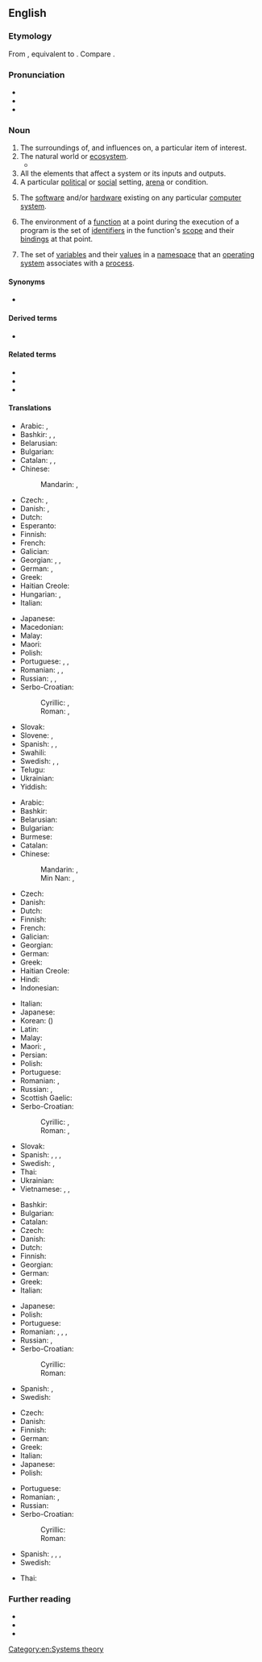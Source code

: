 ==English==
{{wikipedia|dab=environment}}

===Etymology===
From {{etyl|frm|en}} {{m|frm|environnement}}, equivalent to {{suffix|environ|ment|lang=en}}. Compare {{cog|fr|environnement}}.

===Pronunciation===
* {{IPA|/ɪnˈvaɪɹə(n)mɪnt/|/ɪnˈvaɪɚ(n)mɪnt/|lang=en}}
* {{audio|En-uk-environment.ogg|Audio (UK)|lang=en}}
* {{audio|En-us-environment.ogg|Audio (US)|lang=en}}

===Noun===
{{en-noun}}

# The surroundings of, and influences on, a particular item of interest.
# The natural world or [[ecosystem]].
#* {{quote-magazine|date=2013-06-07|author=David Simpson
|volume=188|issue=26|page=36|magazine={{w|The Guardian Weekly}}
|title=[http://www.guardian.co.uk/books/2013/may/18/falling-upwards-richard-holmes-review Fantasy of navigation]
|passage=It is tempting to speculate about the incentives or compulsions that might explain why anyone would take to the skies in [the] basket [of a balloon]:&nbsp;[&hellip;]; &nbsp;[&hellip;]; or perhaps to muse on the irrelevance of the borders that separate nation states and keep people from understanding their shared '''environment'''.}}
# All the elements that affect a system or its inputs and outputs.
# A particular [[political]] or [[social]] setting, [[arena]] or condition.
# {{lb|en|computing}} The [[software]] and/or [[hardware]] existing on any particular [[computer]] [[system]].
#: {{ux|en|That [[program]] uses the Microsoft Windows '''environment'''.}}
# {{lb|en|programming}} The environment of a [[function]] at a point during the execution of a program is the set of [[identifiers]] in the function's [[scope]] and their [[bindings]] at that point.
# {{lb|en|computing}} The set of [[variable]]s and their [[value]]s in a [[namespace]] that an [[operating system]] associates with a [[process]].

====Synonyms====
* {{l|en|umbworld}}

====Derived terms====
* {{l|en|working environment}}

====Related terms====
* {{l|en|environ}}
* {{l|en|environmentalist}}
* {{l|en|environmentalism}}

====Translations====
{{trans-top|area around something}}
* Arabic: {{t+|ar|بِيئَة|f}}, {{t+|ar|مُحِيط|m}}
* Bashkir: {{t|ba|тирә-яҡ}}, {{t|ba|әйләнә-тирә}}, {{t|ba|ара}}
* Belarusian: {{t|be|асяро́ддзе|n|sc=Cyrl}}
* Bulgarian: {{t|bg|окръжение|n|tr=okrăženie|sc=Cyrl}}
* Catalan: {{t+|ca|medi|m}}, {{t+|ca|ambient|m}}, {{t+|ca|entorn|m}}
* Chinese:
*: Mandarin: {{t+|cmn|環境|sc=Hani}}, {{t+|cmn|环境|tr=huánjìng|sc=Hani}}
* Czech: {{t+|cs|prostředí|n}}, {{t+|cs|okolí|n}}
* Danish: {{t|da|miljø|n}}, {{t|da|omgivelser|c-p}}
* Dutch: {{t+|nl|omgeving|c}}
* Esperanto: {{t|eo|ĉirkaŭaĵo}}
* Finnish: {{t+|fi|ympäristö}}
* French: {{t+|fr|environnement|m}}
* Galician: {{t+|gl|ambiente|m}}
* Georgian: {{t|ka|გარემო}}, {{t|ka|გარემოცვა}}, {{t|ka|გარესამყარო}}
* German: {{t+|de|Umgebung|f}}, {{t+|de|Umwelt|f}}
* Greek: {{t+|el|περιβάλλον|n}}
* Haitian Creole: {{t|ht|anviwònman}}
* Hungarian: {{t+|hu|környezet}}, {{t+|hu|környék}}
* Italian: {{t+|it|ambiente|m}}
{{trans-mid}}
* Japanese: {{t+|ja|環境|tr=かんきょう, kankyō}}
* Macedonian: {{t|mk|средина|f|sc=Cyrl}}
* Malay: {{t|ms|persekitaran}}
* Maori: {{t|mi|taiao}}
* Polish: {{t+|pl|środowisko|n}}
* Portuguese: {{t+|pt|meio|m}}, {{t+|pt|ambiente|m}}, {{t+|pt|arredores|p}}
* Romanian: {{t+|ro|mediu|n}}, {{t+|ro|ambient|n}}, {{t|ro|mediu ambiant|n}}
* Russian: {{t+|ru|среда́|f}}, {{t|ru|окружа́ющая среда́|f}}, {{t+|ru|окруже́ние|n}}
* Serbo-Croatian:
*: Cyrillic: {{t|sh|околина|f|sc=Cyrl}}, {{t|sh|окружење|n|sc=Cyrl}}
*: Roman: {{t+|sh|okolina|f}}, {{t+|sh|okruženje|n}}
* Slovak: {{t|sk|prostredie|n}}
* Slovene: {{t+|sl|okolje|n}}, {{t|sl|okolica|f}}
* Spanish: {{t+|es|ambiente}}, {{t+|es|medio}}, {{t+|es|entorno}}
* Swahili: {{t+|sw|mazingira|cm|cma}}
* Swedish: {{t+|sv|miljö}}, {{t+|sv|natur}}, {{t+|sv|omgivning|c}}
* Telugu: {{t+|te|పర్యావరణం|tr=paryaavaraNam|sc=Telu}}
* Ukrainian: {{t+|uk|середо́вище|n|sc=Cyrl}}
* Yiddish: {{t|yi|סבֿיבֿה|f|tr=svive|sc=Hebr}}
{{trans-bottom}}

{{trans-top|natural world or ecosystem}}
* Arabic: {{t+|ar|بِيئَة|f}}
* Bashkir: {{t|ba|тирә-яҡ мөхит}}
* Belarusian: {{t|be|навако́льнае асяро́ддзе|n|sc=Cyrl}}
* Bulgarian: {{t|bg|околна среда|f|tr=okolina sreda|sc=Cyrl}}
* Burmese: {{t+|my|ပတ်ဝန်းကျင်|sc=Mymr}}
* Catalan: {{t+|ca|medi ambient|m}}
* Chinese:
*: Mandarin: {{t+|cmn|環境|sc=Hani}}, {{t+|cmn|环境|tr=huánjìng|sc=Hani}}
*: Min Nan: {{t+|nan|環境|sc=Hani}}, {{t|nan|环境|tr=khôan-kéng|sc=Hani}}
* Czech: {{t+|cs|životní prostředí|n}}
* Danish: {{t|da|miljø|n}}
* Dutch: {{t+|nl|milieu|n}}
* Finnish: {{t+|fi|ympäristö}}
* French: {{t+|fr|environnement|m}}
* Galician: {{t+|gl|medio ambiente|m}}
* Georgian: {{t|ka|გარემო}}
* German: {{t+|de|Umwelt|f}}
* Greek: {{t+|el|περιβάλλον|n}}
* Haitian Creole: {{t|ht|anviwònman}}
* Hindi: {{t|hi|पर्यावरण|m|tr=paryāvaraṇ|sc=Deva}}
* Indonesian: {{t+|id|lingkungan}}
{{trans-mid}}
* Italian: {{t+|it|ambiente|m}}
* Japanese: {{t+|ja|環境|tr=かんきょう, kankyō}}
* Korean: {{t+|ko|환경}} ({{t+|ko|環境}})
* Latin: {{t|la|circumiectum|n}}
* Malay: {{t|ms|alam sekitar}}
* Maori: {{t|mi|aotūroa}}, {{t|mi|taiao}}
* Persian: {{t+|fa|پیرامون|tr=piramun|sc=fa-Arab}}
* Polish: {{t+|pl|ekosystem|m}}
* Portuguese: {{t+|pt|meio ambiente|m}}
* Romanian: {{t+|ro|ecosistem|n}}, {{t|ro|mediu ambiant|n}}
* Russian: {{t|ru|окружа́ющая среда́|f}}, {{t+|ru|экосисте́ма|f|sc=Cyrl}}
* Scottish Gaelic: {{t|gd|àrainneachd|f}}
* Serbo-Croatian:
*: Cyrillic: {{t|sh|околина|f|sc=Cyrl}}, {{t|sh|екосустав|m|sc=Cyrl}}
*: Roman: {{t+|sh|okolina|f}}, {{t+|sh|ekosustav|m}}
* Slovak: {{t|sk|životné prostredie|n}}
* Spanish: {{t+|es|medioambiente}}, {{t+|es|medio ambiente}}, {{t+|es|naturaleza}}, {{t+|es|ecosistema}}
* Swedish: {{t+|sv|miljö|c}}, {{t+|sv|ekosystem|n}}
* Thai: {{t|th|สิ่งแวดล้อม}}
* Ukrainian: {{t+|uk|навко́лишнє середо́вище|n|sc=Cyrl}}
* Vietnamese: {{t+|vi|môi trường}}, {{t|vi|môi sinh}}, {{t|vi|môi trường sống}}
{{trans-bottom}}

{{trans-top|political or social setting, arena or condition}}
* Bashkir: {{t|ba|мөхит}}
* Bulgarian: {{t+|bg|обстановка|f|tr=obstanovka|sc=Cyrl}}
* Catalan: {{t+|ca|ambient|m}}
* Czech: {{t+|cs|prostředí|n}}
* Danish: {{t|da|miljø|n}}
* Dutch: {{t+|nl|milieu}}
* Finnish: {{t+|fi|ympäristö}}
* Georgian: {{t|ka|გარემო}}
* German: {{t+|de|Umfeld}}
* Greek: {{t+|el|περιβάλλον|n}}
* Italian: {{t+|it|ambiente|m}}
{{trans-mid}}
* Japanese: {{t+|ja|環境|tr=かんきょう, kankyō}}
* Polish: {{t+|pl|środowisko|n}}
* Portuguese: {{t+|pt|ambiente|m}}
* Romanian: {{t+|ro|ambient}}, {{t+|ro|mediu|n}}, {{t+|ro|climat|n}}, {{t+|ro|ambianță|f}}
* Russian: {{t+|ru|среда́|f}}, {{t+|ru|окруже́ние|n}}
* Serbo-Croatian:
*: Cyrillic: {{t|sh|окружење|n|sc=Cyrl}}
*: Roman: {{t+|sh|okruženje|n}}
* Spanish: {{t+|es|ambiente}}, {{t+|es|clima}}
* Swedish: {{t+|sv|miljö}}
{{trans-bottom}}

{{trans-top|software or hardware on a computer}}
* Czech: {{t+|cs|prostředí|n}}
* Danish: {{t|da|miljø|n}}
* Finnish: {{t+|fi|ympäristö}}
* German: {{t+|de|Umgebung|f}}
* Greek: {{t+|el|περιβάλλον|n}}
* Italian: {{t+|it|ambiente|m}}
* Japanese: {{t+|ja|環境|tr=かんきょう, kankyō}}
* Polish: {{t+|pl|środowisko|n}}
{{trans-mid}}
* Portuguese: {{t+|pt|ambiente|m}}
* Romanian: {{t+|ro|mediu|n}}, {{t|ro|sistem de operare|n}}
* Russian: {{t+|ru|конфигура́ция|f}}
* Serbo-Croatian:
*: Cyrillic: {{t|sh|околина|f|sc=Cyrl}}
*: Roman: {{t+|sh|okolina|f}}
* Spanish: {{t+|es|sistema operativo}}, {{t+|es|programa}}, {{t+|es|medio}}, {{t+|es|entorno|m}}
* Swedish: {{t+|sv|miljö}}
{{trans-bottom}}

{{checktrans-top}}
* Thai: {{t|th|สิ่งแวดล้อม|tr=sìng-wâed-lórm}}
{{trans-mid}}
{{trans-bottom}}

===Further reading===
* {{R:Webster 1913}}
* {{R:Century 1911}}
* {{R:OneLook}}

[[Category:en:Systems theory]]